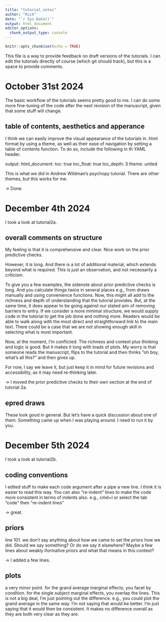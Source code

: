 ```yaml
---
title: "tutorial_notes"
author: "Rich"
date: "`r Sys.Date()`"
output: html_document
editor_options: 
  chunk_output_type: console
---
```


```r
knitr::opts_chunk$set(echo = TRUE)
```

This file is a way to provide feedback on draft versions of the tutorials. 
I can edit the tutorials directly of course (which git should track), but this is a space to provide comments.

# October 31st 2024 #

The basic workflow of the tutorials seems pretty good to me.
I can do some more fine-tuning of the code after the next revision of the manuscript,
given that some stuff will change.

## table of contents, aesthetics and apperance ##

I think we can easily improve the visual appearance of the tutorials in .html format by using a theme,
as well as their ease of navigation by setting a table of contents function.
To do so, include the following in th YAML header.

output: 
  html_document:
    toc: true
    toc_float: true
    toc_depth: 3
    theme: united

This is what we did in Andrew Wildman's psychopy tutorial. 
There are other themes, but this works for me.

-> Done.

# December 4th 2024 #

I took a look at tutorial2a.

## overall comments on structure ##

My feeling is that it is comprehensive and clear. Nice work on the prior predictive checks.

However, it is long. And there is a lot of additional material, which extends beyond what is required.
This is just an observation, and not necessarily a criticism.

To give you a few examples, the sidenote about prior predictive checks is long. And you calculate things twice in several places e.g., from draws manually and using convenience functions. Now, this might all add to the richness and depth of understanding that the tutorial provides. But, at the same time, it does appear to be going against our stated aim of removing barriers to entry. If we consider a more minimal structure, we would supply code in the tutorial to get the job done and nothing more. Readers would be able to walk along with the most direct and straightforward link to the main text. There could be a case that we are not showing enough skill in selecting what is most important.

Now, at the moment, I'm conflicted. The richness and context plus thinking and logic is good. But it makes it long with loads of plots. My worry is that someone reads the manuscript, flips to the tutorial and then thinks "oh boy, what's all this?" and then gives up.

For now, I say we leave it, but just keep it in mind for future revisions and accessibility, as it may need re-thinking later.

-> I moved the prior predictive checks to their own section at the end of tutorial 2a.

## epred draws ##

These look good in general. 
But let's have a quick discussion about one of them. Something came up when I was playing around.
I need to run it by you.


# December 5th 2024 #

I took a look at tutorial2b.

## coding conventions ##

I edited stuff to make each code argument after a pipe a new line. 
I think it is easier to read this way.
You can also "re-indent" lines to make the code more consistent in terms of indents also.
e.g., cmd+I or select the tab "code" then "re-indent lines"

-> great.

## priors ##

line 101. we don't say anything about how we came to set the priors how we did. 
Should we say something? Or do we say it elsewhere?
Maybe a few lines about weakly iformative priors and what that means in this context?

-> I added a few lines.

## plots ##

a very minor point.
for the grand average marginal effects, you facet by condition.
for the single subject marginal effects, you overlap the lines.
This is not a big deal, I'm just pointing out the difference.
e.g., you could plot the grand average in the same way. 
I'm not saying that would be better. I'm just saying that it would then be consistent.
It makes no difference overall as they are both very clear as they are.


